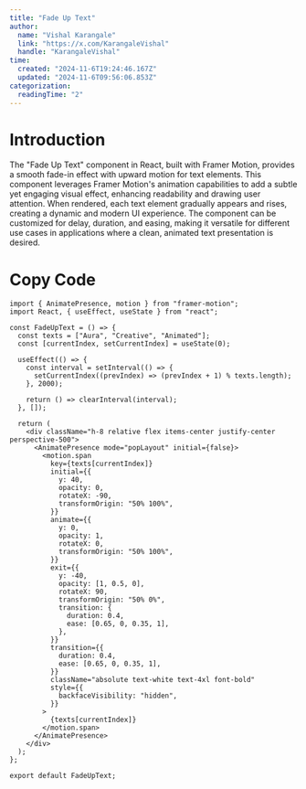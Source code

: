 ```yaml
---
title: "Fade Up Text"
author: 
  name: "Vishal Karangale"
  link: "https://x.com/KarangaleVishal"
  handle: "KarangaleVishal"
time:
  created: "2024-11-6T19:24:46.167Z"
  updated: "2024-11-6T09:56:06.853Z"
categorization:
  readingTime: "2"
---
```


<Preview>
<FadeUpTextPreview />
</Preview>

# Introduction
The "Fade Up Text" component in React, built with Framer Motion, provides a smooth fade-in effect with upward motion for text elements. This component leverages Framer Motion's animation capabilities to add a subtle yet engaging visual effect, enhancing readability and drawing user attention. When rendered, each text element gradually appears and rises, creating a dynamic and modern UI experience. The component can be customized for delay, duration, and easing, making it versatile for different use cases in applications where a clean, animated text presentation is desired.

# Copy Code
```tsx
import { AnimatePresence, motion } from "framer-motion";
import React, { useEffect, useState } from "react";

const FadeUpText = () => {
  const texts = ["Aura", "Creative", "Animated"];
  const [currentIndex, setCurrentIndex] = useState(0);

  useEffect(() => {
    const interval = setInterval(() => {
      setCurrentIndex((prevIndex) => (prevIndex + 1) % texts.length);
    }, 2000);

    return () => clearInterval(interval);
  }, []);

  return (
    <div className="h-8 relative flex items-center justify-center perspective-500">
      <AnimatePresence mode="popLayout" initial={false}>
        <motion.span
          key={texts[currentIndex]}
          initial={{
            y: 40,
            opacity: 0,
            rotateX: -90,
            transformOrigin: "50% 100%",
          }}
          animate={{
            y: 0,
            opacity: 1,
            rotateX: 0,
            transformOrigin: "50% 100%",
          }}
          exit={{
            y: -40,
            opacity: [1, 0.5, 0],
            rotateX: 90,
            transformOrigin: "50% 0%",
            transition: {
              duration: 0.4,
              ease: [0.65, 0, 0.35, 1],
            },
          }}
          transition={{
            duration: 0.4,
            ease: [0.65, 0, 0.35, 1],
          }}
          className="absolute text-white text-4xl font-bold"
          style={{
            backfaceVisibility: "hidden",
          }}
        >
          {texts[currentIndex]}
        </motion.span>
      </AnimatePresence>
    </div>
  );
};

export default FadeUpText;

```